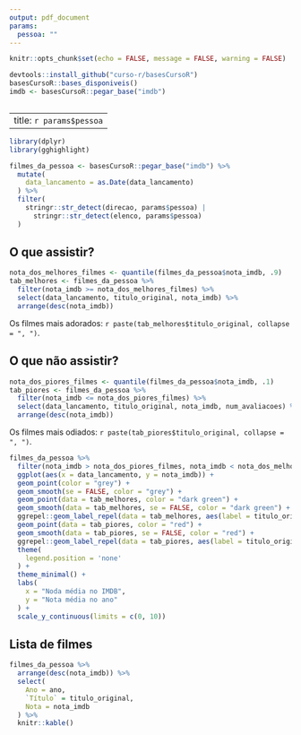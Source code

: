 ```yaml
---
output: pdf_document
params:
  pessoa: ""
---
```


```r
knitr::opts_chunk$set(echo = FALSE, message = FALSE, warning = FALSE)

devtools::install_github("curso-r/basesCursoR")
basesCursoR::bases_disponiveis()
imdb <- basesCursoR::pegar_base("imdb")



```

---
title: `r params$pessoa`
---

```r
library(dplyr)
library(gghighlight)

filmes_da_pessoa <- basesCursoR::pegar_base("imdb") %>% 
  mutate(
    data_lancamento = as.Date(data_lancamento) 
  ) %>%  
  filter(
    stringr::str_detect(direcao, params$pessoa) |
      stringr::str_detect(elenco, params$pessoa)
  )
```

## O que assistir?

```r
nota_dos_melhores_filmes <- quantile(filmes_da_pessoa$nota_imdb, .9)
tab_melhores <- filmes_da_pessoa %>% 
  filter(nota_imdb >= nota_dos_melhores_filmes) %>% 
  select(data_lancamento, titulo_original, nota_imdb) %>% 
  arrange(desc(nota_imdb))
```

Os filmes mais adorados: `r paste(tab_melhores$titulo_original, collapse = ", ")`.

## O que não assistir?

```r
nota_dos_piores_filmes <- quantile(filmes_da_pessoa$nota_imdb, .1)
tab_piores <- filmes_da_pessoa %>% 
  filter(nota_imdb <= nota_dos_piores_filmes) %>% 
  select(data_lancamento, titulo_original, nota_imdb, num_avaliacoes) %>% 
  arrange(desc(nota_imdb))
```

Os filmes mais odiados: `r paste(tab_piores$titulo_original, collapse = ", ")`.

```r
filmes_da_pessoa %>% 
  filter(nota_imdb > nota_dos_piores_filmes, nota_imdb < nota_dos_melhores_filmes) %>% 
  ggplot(aes(x = data_lancamento, y = nota_imdb)) + 
  geom_point(color = "grey") + 
  geom_smooth(se = FALSE, color = "grey") +
  geom_point(data = tab_melhores, color = "dark green") + 
  geom_smooth(data = tab_melhores, se = FALSE, color = "dark green") +
  ggrepel::geom_label_repel(data = tab_melhores, aes(label = titulo_original), color = "dark green") + 
  geom_point(data = tab_piores, color = "red") + 
  geom_smooth(data = tab_piores, se = FALSE, color = "red") +
  ggrepel::geom_label_repel(data = tab_piores, aes(label = titulo_original), color = "red") + 
  theme(
    legend.position = 'none'
  ) +
  theme_minimal() + 
  labs(
    x = "Noda média no IMDB",
    y = "Nota média no ano"
  ) +
  scale_y_continuous(limits = c(0, 10))
```

\newpage

## Lista de filmes

```r
filmes_da_pessoa %>% 
  arrange(desc(nota_imdb)) %>% 
  select(
    Ano = ano, 
    `Título` = titulo_original,
    Nota = nota_imdb
  ) %>% 
  knitr::kable()
```